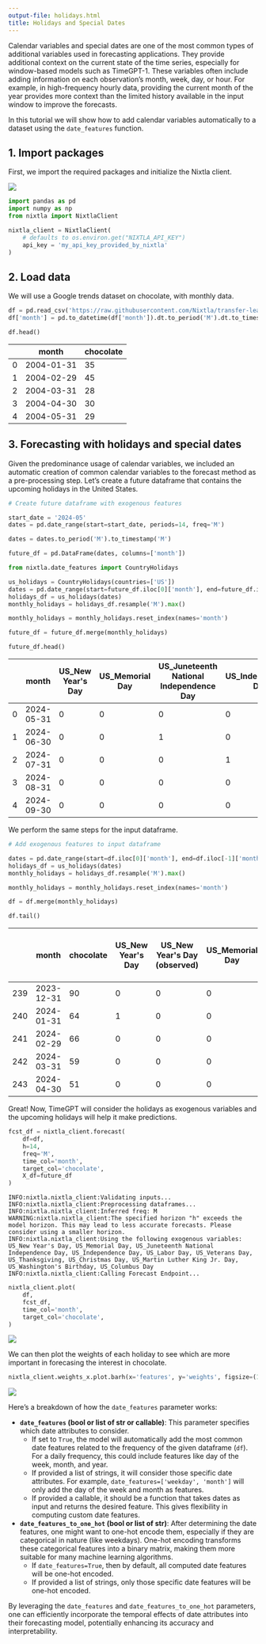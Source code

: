 ```yaml
---
output-file: holidays.html
title: Holidays and Special Dates
---
```



Calendar variables and special dates are one of the most common types of
additional variables used in forecasting applications. They provide
additional context on the current state of the time series, especially
for window-based models such as TimeGPT-1. These variables often include
adding information on each observation’s month, week, day, or hour. For
example, in high-frequency hourly data, providing the current month of
the year provides more context than the limited history available in the
input window to improve the forecasts.

In this tutorial we will show how to add calendar variables
automatically to a dataset using the `date_features` function.

## 1. Import packages

First, we import the required packages and initialize the Nixtla client.

[![](https://colab.research.google.com/assets/colab-badge.svg)](https://colab.research.google.com/github/Nixtla/nixtla/blob/main/nbs/docs/tutorials/2_holidays.ipynb)

```python
import pandas as pd
import numpy as np
from nixtla import NixtlaClient
```


```python
nixtla_client = NixtlaClient(
    # defaults to os.environ.get("NIXTLA_API_KEY")
    api_key = 'my_api_key_provided_by_nixtla'
)
```

## 2. Load data

We will use a Google trends dataset on chocolate, with monthly data.

```python
df = pd.read_csv('https://raw.githubusercontent.com/Nixtla/transfer-learning-time-series/main/datasets/google_trend_chocolate.csv')
df['month'] = pd.to_datetime(df['month']).dt.to_period('M').dt.to_timestamp('M')
```


```python
df.head()
```

|     | month      | chocolate |
|-----|------------|-----------|
| 0   | 2004-01-31 | 35        |
| 1   | 2004-02-29 | 45        |
| 2   | 2004-03-31 | 28        |
| 3   | 2004-04-30 | 30        |
| 4   | 2004-05-31 | 29        |

## 3. Forecasting with holidays and special dates

Given the predominance usage of calendar variables, we included an
automatic creation of common calendar variables to the forecast method
as a pre-processing step. Let’s create a future dataframe that contains
the upcoming holidays in the United States.

```python
# Create future dataframe with exogenous features

start_date = '2024-05'
dates = pd.date_range(start=start_date, periods=14, freq='M')

dates = dates.to_period('M').to_timestamp('M')

future_df = pd.DataFrame(dates, columns=['month'])
```


```python
from nixtla.date_features import CountryHolidays

us_holidays = CountryHolidays(countries=['US'])
dates = pd.date_range(start=future_df.iloc[0]['month'], end=future_df.iloc[-1]['month'], freq='D')
holidays_df = us_holidays(dates)
monthly_holidays = holidays_df.resample('M').max()

monthly_holidays = monthly_holidays.reset_index(names='month')

future_df = future_df.merge(monthly_holidays)

future_df.head()
```

|     | month      | US_New Year's Day | US_Memorial Day | US_Juneteenth National Independence Day | US_Independence Day | US_Labor Day | US_Veterans Day | US_Thanksgiving | US_Christmas Day | US_Martin Luther King Jr. Day | US_Washington's Birthday | US_Columbus Day |
|-----|------------|-------------------|-----------------|-----------------------------------------|---------------------|--------------|-----------------|-----------------|------------------|-------------------------------|--------------------------|-----------------|
| 0   | 2024-05-31 | 0                 | 0               | 0                                       | 0                   | 0            | 0               | 0               | 0                | 0                             | 0                        | 0               |
| 1   | 2024-06-30 | 0                 | 0               | 1                                       | 0                   | 0            | 0               | 0               | 0                | 0                             | 0                        | 0               |
| 2   | 2024-07-31 | 0                 | 0               | 0                                       | 1                   | 0            | 0               | 0               | 0                | 0                             | 0                        | 0               |
| 3   | 2024-08-31 | 0                 | 0               | 0                                       | 0                   | 0            | 0               | 0               | 0                | 0                             | 0                        | 0               |
| 4   | 2024-09-30 | 0                 | 0               | 0                                       | 0                   | 1            | 0               | 0               | 0                | 0                             | 0                        | 0               |

We perform the same steps for the input dataframe.

```python
# Add exogenous features to input dataframe

dates = pd.date_range(start=df.iloc[0]['month'], end=df.iloc[-1]['month'], freq='D')
holidays_df = us_holidays(dates)
monthly_holidays = holidays_df.resample('M').max()

monthly_holidays = monthly_holidays.reset_index(names='month')

df = df.merge(monthly_holidays)

df.tail()
```

|     | month      | chocolate | US_New Year's Day | US_New Year's Day (observed) | US_Memorial Day | US_Independence Day | US_Independence Day (observed) | US_Labor Day | US_Veterans Day | US_Thanksgiving | US_Christmas Day | US_Christmas Day (observed) | US_Martin Luther King Jr. Day | US_Washington's Birthday | US_Columbus Day | US_Veterans Day (observed) | US_Juneteenth National Independence Day | US_Juneteenth National Independence Day (observed) |
|-----|------------|-----------|-------------------|------------------------------|-----------------|---------------------|--------------------------------|--------------|-----------------|-----------------|------------------|-----------------------------|-------------------------------|--------------------------|-----------------|----------------------------|-----------------------------------------|----------------------------------------------------|
| 239 | 2023-12-31 | 90        | 0                 | 0                            | 0               | 0                   | 0                              | 0            | 0               | 0               | 1                | 0                           | 0                             | 0                        | 0               | 0                          | 0                                       | 0                                                  |
| 240 | 2024-01-31 | 64        | 1                 | 0                            | 0               | 0                   | 0                              | 0            | 0               | 0               | 0                | 0                           | 1                             | 0                        | 0               | 0                          | 0                                       | 0                                                  |
| 241 | 2024-02-29 | 66        | 0                 | 0                            | 0               | 0                   | 0                              | 0            | 0               | 0               | 0                | 0                           | 0                             | 1                        | 0               | 0                          | 0                                       | 0                                                  |
| 242 | 2024-03-31 | 59        | 0                 | 0                            | 0               | 0                   | 0                              | 0            | 0               | 0               | 0                | 0                           | 0                             | 0                        | 0               | 0                          | 0                                       | 0                                                  |
| 243 | 2024-04-30 | 51        | 0                 | 0                            | 0               | 0                   | 0                              | 0            | 0               | 0               | 0                | 0                           | 0                             | 0                        | 0               | 0                          | 0                                       | 0                                                  |

Great! Now, TimeGPT will consider the holidays as exogenous variables
and the upcoming holidays will help it make predictions.

```python
fcst_df = nixtla_client.forecast(
    df=df,
    h=14,
    freq='M',
    time_col='month',
    target_col='chocolate',
    X_df=future_df
)
```

``` text
INFO:nixtla.nixtla_client:Validating inputs...
INFO:nixtla.nixtla_client:Preprocessing dataframes...
INFO:nixtla.nixtla_client:Inferred freq: M
WARNING:nixtla.nixtla_client:The specified horizon "h" exceeds the model horizon. This may lead to less accurate forecasts. Please consider using a smaller horizon.
INFO:nixtla.nixtla_client:Using the following exogenous variables: US_New Year's Day, US_Memorial Day, US_Juneteenth National Independence Day, US_Independence Day, US_Labor Day, US_Veterans Day, US_Thanksgiving, US_Christmas Day, US_Martin Luther King Jr. Day, US_Washington's Birthday, US_Columbus Day
INFO:nixtla.nixtla_client:Calling Forecast Endpoint...
```

```python
nixtla_client.plot(
    df, 
    fcst_df, 
    time_col='month',
    target_col='chocolate',
)
```

![](/nixtla/docs/tutorials/2_holidays_files/figure-markdown_strict/cell-11-output-1.png)

We can then plot the weights of each holiday to see which are more
important in forecasing the interest in chocolate.

```python
nixtla_client.weights_x.plot.barh(x='features', y='weights', figsize=(10, 10))
```

![](/nixtla/docs/tutorials/2_holidays_files/figure-markdown_strict/cell-12-output-1.png)

Here’s a breakdown of how the `date_features` parameter works:

-   **`date_features` (bool or list of str or callable)**: This
    parameter specifies which date attributes to consider.
    -   If set to `True`, the model will automatically add the most
        common date features related to the frequency of the given
        dataframe (`df`). For a daily frequency, this could include
        features like day of the week, month, and year.
    -   If provided a list of strings, it will consider those specific
        date attributes. For example,
        `date_features=['weekday', 'month']` will only add the day of
        the week and month as features.
    -   If provided a callable, it should be a function that takes dates
        as input and returns the desired feature. This gives flexibility
        in computing custom date features.
-   **`date_features_to_one_hot` (bool or list of str)**: After
    determining the date features, one might want to one-hot encode
    them, especially if they are categorical in nature (like weekdays).
    One-hot encoding transforms these categorical features into a binary
    matrix, making them more suitable for many machine learning
    algorithms.
    -   If `date_features=True`, then by default, all computed date
        features will be one-hot encoded.
    -   If provided a list of strings, only those specific date features
        will be one-hot encoded.

By leveraging the `date_features` and `date_features_to_one_hot`
parameters, one can efficiently incorporate the temporal effects of date
attributes into their forecasting model, potentially enhancing its
accuracy and interpretability.


